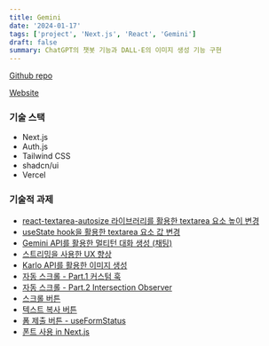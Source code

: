 ```yaml
---
title: Gemini
date: '2024-01-17'
tags: ['project', 'Next.js', 'React', 'Gemini']
draft: false
summary: ChatGPT의 챗봇 기능과 DALL·E의 이미지 생성 기능 구현
---
```


[Github repo](https://github.com/Valentin1495/Gemini)

[Website](https://gemini-nh.vercel.app)

### 기술 스택

- Next.js
- Auth.js
- Tailwind CSS
- shadcn/ui
- Vercel 

### 기술적 과제

- [react-textarea-autosize 라이브러리를 활용한 textarea 요소 높이 변경](/blog/projects/Gemini/react-textarea-autosize)
- [useState hook을 활용한 textarea 요소 값 변경](/blog/projects/Gemini/changing-textarea-value-using-state)
- [Gemini API를 활용한 멀티턴 대화 생성 (채팅)](/blog/projects/Gemini/building-multiturn-conversations)
- [스트리밍을 사용한 UX 향상](/blog/projects/Gemini/using-streaming-for-faster-interactions)
- [Karlo API를 활용한 이미지 생성](/blog/projects/Gemini/generating-images-using-karlo-api)
- [자동 스크롤 - Part.1 커스텀 훅](/blog/projects/Gemini/implementing-auto-scroll-part-1)
- [자동 스크롤 - Part.2 Intersection Observer](/blog/projects/Gemini/implementing-auto-scroll-part-2)
- [스크롤 버튼](/blog/projects/Gemini/button-scroll-to-bottom)
- [텍스트 복사 버튼](/blog/projects/Gemini/copying-text-to-clipboard)
- [폼 제출 버튼 - useFormStatus](/blog/projects/Gemini/building-submit-button-useFormStatus)
- [폰트 사용 in Next.js](/blog/projects/Gemini/using-fonts-in-nextjs)